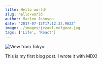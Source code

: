 ---
title: Hello world!
slug: hello-world
author: Marlon Johnson
date: '2017-07-12T17:12:33.962Z'
image: ./images/jezael-melgoza.jpg
tags: ['Life', 'React']
---

![View from Tokyo](./images/jezael-melgoza.jpg)

This is my first blog post. I wrote it with MDX!
